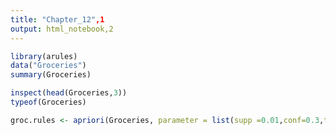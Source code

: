 ```yaml
---
title: "Chapter_12",1
output: html_notebook,2
---
```



```r
library(arules)
data("Groceries")
summary(Groceries)
```

```r
inspect(head(Groceries,3))
typeof(Groceries)
```
```r
groc.rules <- apriori(Groceries, parameter = list(supp =0.01,conf=0.3,target = "rules"))
```


